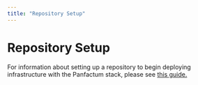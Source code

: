 ```yaml
---
title: "Repository Setup"
---
```


# Repository Setup

For information about setting up a repository to begin deploying infrastructure with the Panfactum
stack, please see [this guide.](/docs/edge/guides/bootstrapping/configuring-infrastructure-as-code)
